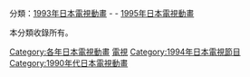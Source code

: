 {{Catnav|頁面分類|...|動畫影集|日本電視動畫|每年日本電視動畫}}
{{Catnav|頁面分類|...|日本电视节目|日本電視動畫|每年日本電視動畫}}

分類：[[:Category:1993年日本電視動畫|1993年日本電視動畫]] - '''{{PAGENAME}}''' - [[:Category:1995年日本電視動畫|1995年日本電視動畫]]

本分類收錄所有{{PAGENAME}}。

{{CategoryTOC}}

[[Category:各年日本電視動畫|Category:各年日本電視動畫]]
[[Category:1994年日本動畫作品|電視]]
[[Category:1994年日本電視節目|Category:1994年日本電視節目]]
[[Category:1990年代日本電視動畫|Category:1990年代日本電視動畫]]